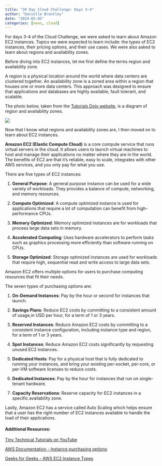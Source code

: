 ```yaml
---
title: "30 Day Cloud Challenge: Days 3-4"
author: "Danielle Brantley"
date: "2024-03-05"
categories: [news, cloud]
---
```


For days 3-4 of the Cloud Challenge, we were asked to learn about Amazon EC2 instances. Topics we were expected to learn include: the types of EC2 instances, their pricing options, and their use cases. We were also asked to learn about regions and availability zones. 

Before diving into EC2 instances, let me first define the terms region and availability zone.

A region is a physical location around the world where data centers are clustered together. An availability zone is a zoned area within a region that houses one or more data centers. This approach was designed to ensure that applications and databases are highly available, fault tolerant, and scalable. 

The photo below, taken from the [Tutorials Dojo website](https://tutorialsdojo.com/aws-global-infrastructure/), is a diagram of region and availability zones.

![](aws_region.png)

Now that I know what regions and availability zones are, I then moved on to learn about EC2 instances. 

**Amazon EC2 (Elastic Compute Cloud)** is a core compute service that runs virtual servers in the cloud. It allows users to launch virtual machines to host and manage their applications no matter where they are in the world. The benefits of EC2 are that it's reliable, easy to scale, integrates with other AWS services, and you only pay for what you use.

There are five types of EC2 instances:

1. **General Purpose**: A general purpose instance can be used for a wide variety of workloads. They provides a balance of compute, networking, and memory resources.

2. **Compute Optimized**: A compute optimized instance is used for applications that require a lot of computation can benefit from high-performance CPUs.

3. **Memory Optimized**: Memory optimized instances are for workloads that process large data sets in memory.

4. **Accelerated Computing**: Uses hardware accelerators to perform tasks such as graphics processing more efficiently than software running on CPUs.

5. **Storage Optimized**: Storage optimized instances are used for workloads that require high, sequential read and write access to large data sets. 


Amazon EC2 offers multiple options for users to purchase computing resources that fit their needs. 

The seven types of purchasing options are:

1. **On-Demand Instances**: Pay by the hour or second for instances that launch.

2. **Savings Plans**: Reduce EC2 costs by committing to a consistent amount of usage,in USD per hour, for a term of 1 or 3 years.

3. **Reserved Instances**: Reduce Amazon EC2 costs by committing to a consistent instance configuration, including instance type and region, for a term of 1 or 3 years.

4. **Spot Instances**: Reduce Amazon EC2 costs significantly by requesting unused EC2 instances.

5. **Dedicated Hosts**: Pay for a physical host that is fully dedicated to running your instances, and bring your existing per-socket, per-core, or per-VM software licenses to reduce costs.

6. **Dedicated Instances**: Pay by the hour for instances that run on single-tenant hardware.

7. **Capacity Reservations**: Reserve capacity for EC2 instances in a specific availability zone.


Lastly, Amazon EC2 has a service called Auto Scaling which helps ensure that a user has the right number of EC2 instances available to handle the load of their applications.





#### **Additional Resources**: 

[Tiny Technical Tutorials on YouTube](https://www.youtube.com/watch?v=eaicwmnSdCs&list=PLwyXYwu8kL0wg9R_VMeXy0JiK5_c70IrV&index=6)

[AWS Documentation - Instance purchasing options](https://docs.aws.amazon.com/AWSEC2/latest/UserGuide/instance-purchasing-options.html)

[Geeks for Geeks - AWS EC2 Instance Types](https://www.geeksforgeeks.org/amazon-ec2-instance-types/)


 